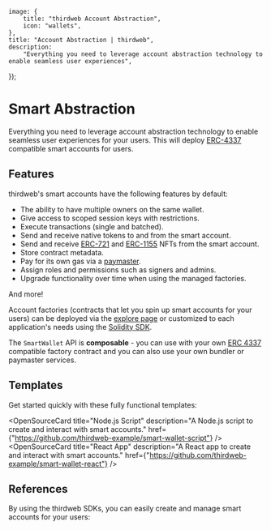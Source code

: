 
	image: {
		title: "thirdweb Account Abstraction",
		icon: "wallets",
	},
	title: "Account Abstraction | thirdweb",
	description:
		"Everything you need to leverage account abstraction technology to enable seamless user experiences",
});

# Smart Abstraction

Everything you need to leverage account abstraction technology to enable seamless user experiences for your users. This will deploy [ERC-4337](https://eips.ethereum.org/EIPS/eip-4337) compatible smart accounts for users.

## Features

thirdweb's smart accounts have the following features by default:

- The ability to have multiple owners on the same wallet.
- Give access to scoped session keys with restrictions.
- Execute transactions (single and batched).
- Send and receive native tokens to and from the smart account.
- Send and receive [ERC-721](/contracts/build/extensions/erc-721/ERC721) and [ERC-1155](/contracts/build/extensions/erc-1155/ERC1155) NFTs from the smart account.
- Store contract metadata.
- Pay for its own gas via a [paymaster](/connect/account-abstraction/how-it-works#paymaster).
- Assign roles and permissions such as signers and admins.
- Upgrade functionality over time when using the managed factories.

And more!

Account factories (contracts that let you spin up smart accounts for your users) can be deployed via the [explore page](https://thirdweb.com/explore) or customized to each application's needs using the [Solidity SDK](/contracts/build/overview).

The `SmartWallet` API is **composable** - you can use with your own [ERC 4337](https://eips.ethereum.org/EIPS/eip-4337) compatible factory contract and you can also use your own bundler or paymaster services.

## Templates

Get started quickly with these fully functional templates:

<OpenSourceCard
	title="Node.js Script"
	description="A Node.js script to create and interact with smart accounts."
	href={"https://github.com/thirdweb-example/smart-wallet-script"}
/>
<OpenSourceCard
	title="React App"
	description="A React app to create and interact with smart accounts."
	href={"https://github.com/thirdweb-example/smart-wallet-react"}
/>

## References

By using the thirdweb SDKs, you can easily create and manage smart accounts for your users:

<Grid>
	<SDKCard href="/react/latest" title="React" icon={ReactIcon} />
	<SDKCard href="/react-native/latest" title="React Native" icon={ReactIcon} />
	<SDKCard href="/typescript/latest" title="TypeScript" icon={TypeScriptIcon} />
	<SDKCard href="/unity" title="Unity" icon={UnityIcon} />
</Grid>

